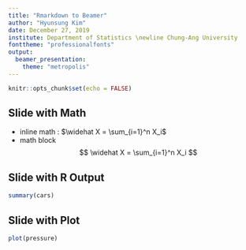 ```yaml
---
title: "Rmarkdown to Beamer"
author: "Hyunsung Kim"
date: December 27, 2019
institute: Department of Statistics \newline Chung-Ang University
fonttheme: "professionalfonts"
output:
  beamer_presentation:
    theme: "metropolis"
---
```


```r
knitr::opts_chunk$set(echo = FALSE)
```

## Slide with Math

- inline math : $\widehat X = \sum_{i=1}^n X_i$
- math block
  $$
  \widehat X = \sum_{i=1}^n X_i
  $$

## Slide with R Output

```r
summary(cars)
```

## Slide with Plot

```r
plot(pressure)
```

